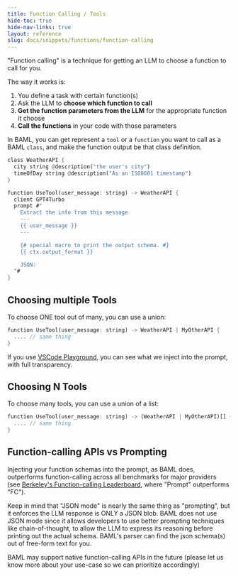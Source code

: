 ```yaml
---
title: Function Calling / Tools
hide-toc: true
hide-nav-links: true
layout: reference
slug: docs/snippets/functions/function-calling
---
```


"Function calling" is a technique for getting an LLM to choose a function to call for you.

The way it works is:
1. You define a task with certain function(s)
2. Ask the LLM to **choose which function to call**
3. **Get the function parameters from the LLM** for the appropriate function it choose
4. **Call the functions** in your code with those parameters

In BAML, you can get represent a `tool` or a `function` you want to call as a BAML `class`, and make the function output be that class definition.

```rust BAML
class WeatherAPI {
  city string @description("the user's city")
  timeOfDay string @description("As an ISO8601 timestamp")
}

function UseTool(user_message: string) -> WeatherAPI {
  client GPT4Turbo
  prompt #"
    Extract the info from this message
    ---
    {{ user_message }}
    ---

    {# special macro to print the output schema. #}
    {{ ctx.output_format }}

    JSON:
  "#
}
```

## Choosing multiple Tools

To choose ONE tool out of many, you can use a union:
```rust BAML
function UseTool(user_message: string) -> WeatherAPI | MyOtherAPI {
  .... // same thing
}
```

<Tip>If you use [VSCode Playground](../../get-started/quickstart/editors-vscode.mdx), you can see what we inject into the prompt, with full transparency.</Tip>

## Choosing N Tools
To choose many tools, you can use a union of a list:
```rust BAML
function UseTool(user_message: string) -> (WeatherAPI | MyOtherAPI)[] {
  .... // same thing
}
```

## Function-calling APIs vs Prompting
Injecting your function schemas into the prompt, as BAML does, outperforms function-calling across all benchmarks for major providers (see [Berkeley's Function-calling Leaderboard](https://gorilla.cs.berkeley.edu/leaderboard.html), where "Prompt" outperforms "FC").

Keep in mind that "JSON mode" is nearly the same thing as "prompting", but it enforces the LLM response is ONLY a JSON blob.
BAML does not use JSON mode since it allows developers to use better prompting techniques like chain-of-thought, to allow the LLM to express its reasoning before printing out the actual schema. BAML's parser can find the json schema(s) out of free-form text for you.

BAML may support native function-calling APIs in the future (please let us know more about your use-case so we can prioritize accordingly)
